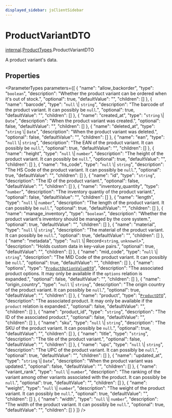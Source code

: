 ```yaml
---
displayed_sidebar: jsClientSidebar
---
```



# ProductVariantDTO

[internal](../../internal/modules/admin_discounts.internal.internal-1.mdx).[ProductTypes](../../internal-1/modules/admin_discounts.internal.internal-1.ProductTypes.mdx).ProductVariantDTO

A product variant's data.

## Properties

<ParameterTypes parameters={[
  {
    "name": "allow_backorder",
    "type": "`boolean`",
    "description": "Whether the product variant can be ordered when it's out of stock.",
    "optional": true,
    "defaultValue": "",
    "children": []
  },
  {
    "name": "barcode",
    "type": "``null`` \\| `string`",
    "description": "The barcode of the product variant. It can possibly be `null`.",
    "optional": true,
    "defaultValue": "",
    "children": []
  },
  {
    "name": "created_at",
    "type": "`string` \\| `Date`",
    "description": "When the product variant was created.",
    "optional": false,
    "defaultValue": "",
    "children": []
  },
  {
    "name": "deleted_at",
    "type": "`string` \\| `Date`",
    "description": "When the product variant was deleted.",
    "optional": false,
    "defaultValue": "",
    "children": []
  },
  {
    "name": "ean",
    "type": "``null`` \\| `string`",
    "description": "The EAN of the product variant. It can possibly be `null`.",
    "optional": true,
    "defaultValue": "",
    "children": []
  },
  {
    "name": "height",
    "type": "``null`` \\| `number`",
    "description": "The height of the product variant. It can possibly be `null`.",
    "optional": true,
    "defaultValue": "",
    "children": []
  },
  {
    "name": "hs_code",
    "type": "``null`` \\| `string`",
    "description": "The HS Code of the product variant. It can possibly be `null`.",
    "optional": true,
    "defaultValue": "",
    "children": []
  },
  {
    "name": "id",
    "type": "`string`",
    "description": "The ID of the product variant.",
    "optional": false,
    "defaultValue": "",
    "children": []
  },
  {
    "name": "inventory_quantity",
    "type": "`number`",
    "description": "The inventory quantiy of the product variant.",
    "optional": false,
    "defaultValue": "",
    "children": []
  },
  {
    "name": "length",
    "type": "``null`` \\| `number`",
    "description": "The length of the product variant. It can possibly be `null`.",
    "optional": true,
    "defaultValue": "",
    "children": []
  },
  {
    "name": "manage_inventory",
    "type": "`boolean`",
    "description": "Whether the product variant's inventory should be managed by the core system.",
    "optional": true,
    "defaultValue": "",
    "children": []
  },
  {
    "name": "material",
    "type": "``null`` \\| `string`",
    "description": "The material of the product variant. It can possibly be `null`.",
    "optional": true,
    "defaultValue": "",
    "children": []
  },
  {
    "name": "metadata",
    "type": "``null`` \\| Record<`string`, `unknown`\\>",
    "description": "Holds custom data in key-value pairs.",
    "optional": true,
    "defaultValue": "",
    "children": []
  },
  {
    "name": "mid_code",
    "type": "``null`` \\| `string`",
    "description": "The MID Code of the product variant. It can possibly be `null`.",
    "optional": true,
    "defaultValue": "",
    "children": []
  },
  {
    "name": "options",
    "type": "[`ProductOptionValueDTO`](admin_discounts.internal.internal-1.ProductTypes.ProductOptionValueDTO.mdx)",
    "description": "The associated product options. It may only be available if the `options` relation is expanded.",
    "optional": false,
    "defaultValue": "",
    "children": []
  },
  {
    "name": "origin_country",
    "type": "``null`` \\| `string`",
    "description": "The origin country of the product variant. It can possibly be `null`.",
    "optional": true,
    "defaultValue": "",
    "children": []
  },
  {
    "name": "product",
    "type": "[`ProductDTO`](admin_discounts.internal.internal-1.ProductTypes.ProductDTO.mdx)",
    "description": "The associated product. It may only be available if the `product` relation is expanded.",
    "optional": false,
    "defaultValue": "",
    "children": []
  },
  {
    "name": "product_id",
    "type": "`string`",
    "description": "The ID of the associated product.",
    "optional": false,
    "defaultValue": "",
    "children": []
  },
  {
    "name": "sku",
    "type": "``null`` \\| `string`",
    "description": "The SKU of the product variant. It can possibly be `null`.",
    "optional": true,
    "defaultValue": "",
    "children": []
  },
  {
    "name": "title",
    "type": "`string`",
    "description": "The tile of the product variant.",
    "optional": false,
    "defaultValue": "",
    "children": []
  },
  {
    "name": "upc",
    "type": "``null`` \\| `string`",
    "description": "The UPC of the product variant. It can possibly be `null`.",
    "optional": true,
    "defaultValue": "",
    "children": []
  },
  {
    "name": "updated_at",
    "type": "`string` \\| `Date`",
    "description": "When the product variant was updated.",
    "optional": false,
    "defaultValue": "",
    "children": []
  },
  {
    "name": "variant_rank",
    "type": "``null`` \\| `number`",
    "description": "The ranking of the variant among other variants associated with the product. It can possibly be `null`.",
    "optional": true,
    "defaultValue": "",
    "children": []
  },
  {
    "name": "weight",
    "type": "``null`` \\| `number`",
    "description": "The weight of the product variant. It can possibly be `null`.",
    "optional": true,
    "defaultValue": "",
    "children": []
  },
  {
    "name": "width",
    "type": "``null`` \\| `number`",
    "description": "The width of the product variant. It can possibly be `null`.",
    "optional": true,
    "defaultValue": "",
    "children": []
  }
]} />
